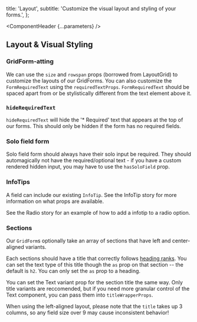 


  title: 'Layout',
  subtitle: 'Customize the visual layout and styling of your forms.',
};

<Meta title="Organisms/GridForm/Layout" />

<ComponentHeader {...parameters} />

## Layout & Visual Styling

### GridForm-atting

We can use the `size` and `rowspan` props (borrowed from <LinkTo id="layouts-layoutgrid--layout-grid">LayoutGrid</LinkTo>) to customize the layouts of our GridForms. You can also customize the `FormRequiredText` using the `requiredTextProps`. `FormRequiredText` should be spaced apart from or be stylistically different from the text element above it.

<Canvas of={LayoutStories.Formatted} />

### `hideRequiredText`

`hideRequiredText` will hide the '\* Required' text that appears at the top of our forms. This should only be hidden if the form has no required fields.

<Canvas of={LayoutStories.HideRequiredText} />

### Solo field form

Solo field form should always have their solo input be required. They should automagically not have the required/optional text - if you have a custom rendered hidden input, you may have to use the `hasSoloField` prop.

<Canvas of={LayoutStories.SoloField} />

### InfoTips

A field can include our existing `InfoTip`. See the <LinkTo id="molecules-tips-infotip">InfoTip</LinkTo> story for more information on what props are available.

See the <LinkTo id="atoms-forminputs-radio--radio">Radio</LinkTo> story for an example of how to add a infotip to a radio option.

<Canvas of={LayoutStories.InfoTip} />

### Sections

Our `GridForm`s optionally take an array of sections that have left and center-aligned variants.

Each sections should have a title that correctly follows [heading ranks](https://usability.yale.edu/web-accessibility/articles/headings). You can set the text type of this title though the `as` prop on that section -- the default is `h2`. You can only set the `as` prop to a heading.

You can set the <LinkTo id="typography-text--variants">Text variant</LinkTo> prop for the section title the same way. Only title variants are reccomended, but if you need more granular control of the Text component, you can pass them into `titleWrapperProps`.

When using the left-aligned layout, please note that the `title` takes up 3 columns, so any field size over 9 may cause inconsistent behavior!

<Canvas of={LayoutStories.Sections} />

